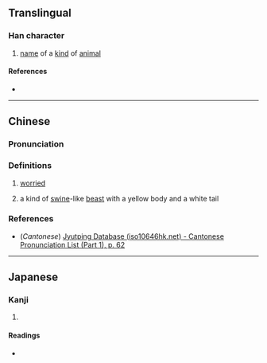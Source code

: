 {{character info/new}}
==Translingual==

===Han character===
{{Han char|rn=5|rad=乙|as=12|sn=13|four=92210|canj=FQU|ids=⿰粦乚}}

# [[name]] of a [[kind]] of [[animal]]

====References====
* {{Han ref|kx=0085.010|dkj=00215|dj=0173.090|hdz=10058.010|uh=4E83|ud=20099|bh=DCB1|bd=56497}}

----

==Chinese==
{{zh-forms|alt=𠄈}}

===Pronunciation===
{{rfp|The current two definitions should probably be split into ''lǐn'' and ''lìn'' according to [https://www.chazidian.com/r_zi_zd4E83/], but it is unclear which of them ''lín'' and ''leon5'' apply to.|lang=zh}}
{{zh-pron
|m=lín
|c=leon5
|mc=
|oc=
|ma=
|cat=adj,n
}}

===Definitions===
{{zh-hanzi}}

# [[worried]]
# {{lb|zh|Chinese mythology}} a kind of [[swine]]-like [[beast]] with a yellow body and a white tail

===References===
* (''Cantonese'') [http://www.iso10646hk.net/jp/document/download.jsp Jyutping Database (iso10646hk.net) - Cantonese Pronunciation List (Part 1), p. 62]

----

==Japanese==

===Kanji===
{{ja-kanji|grade=|rs=乙12}}

# {{defn|lang=ja|sort=乙12}}

====Readings====
* {{ja-readings|on=[[りん]] (rin)|kun=[[うれる]] (ureru)}}